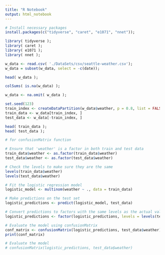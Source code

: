 ```yaml
---
title: "R Notebook"
output: html_notebook
---
```


```r
# Install necessary packages
install.packages(c("tidyverse", "caret", "e1071", "nnet"));
```

```r
library( tidyverse );
library( caret );
library( e1071 );
library( nnet );
```

```r
w_data <- read.csv( './DataSets/csv/seattle-weather.csv');
w_data = subset(w_data, select = -c(date));

head( w_data );

colSums( is.na(w_data) );

w_data <- na.omit( w_data );

set.seed(123) 
train_index <- createDataPartition(w_data$weather, p = 0.8, list = FALSE)
train_data <- w_data[train_index, ]
test_data <- w_data[-train_index, ]

head( train_data );
head( test_data );
```

```r
# for confusionMatrix function

# Ensure that 'weather' is a factor in both train and test data
train_data$weather <- as.factor(train_data$weather)
test_data$weather <- as.factor(test_data$weather)

# Check the levels to make sure they are the same
levels(train_data$weather)
levels(test_data$weather)

# Fit the logistic regression model
logistic_model <- multinom(weather ~ ., data = train_data)

# Make predictions on the test set
logistic_predictions <- predict(logistic_model, test_data)

# Convert predictions to factors with the same levels as the actual values
logistic_predictions <- factor(logistic_predictions, levels = levels(test_data$weather))

# Evaluate the model using confusionMatrix
conf_matrix <- confusionMatrix(logistic_predictions, test_data$weather)
print(conf_matrix)

# Evaluate the model
# confusionMatrix(logistic_predictions, test_data$weather)
```

